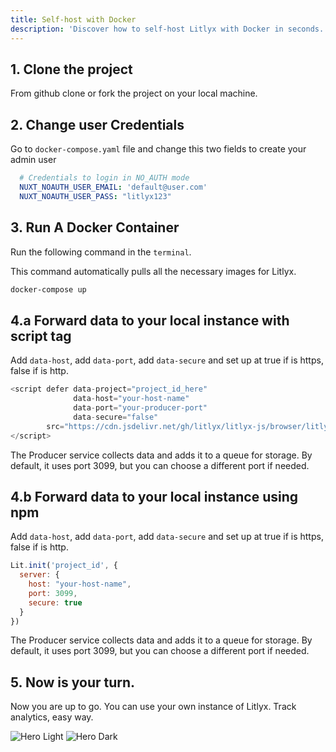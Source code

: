 ```yaml
---
title: Self-host with Docker
description: 'Discover how to self-host Litlyx with Docker in seconds.'
---
```


## 1. Clone the project

From github clone or fork the project on your local machine.

## 2. Change user Credentials

Go to `docker-compose.yaml` file and change this two fields to create your admin user

```yaml
  # Credentials to login in NO_AUTH mode
  NUXT_NOAUTH_USER_EMAIL: 'default@user.com'
  NUXT_NOAUTH_USER_PASS: "litlyx123"
```

## 3. Run A Docker Container

Run the following command in the `terminal`.

This command automatically pulls all the necessary images for Litlyx.

```bash docker
docker-compose up
```

## 4.a Forward data to your local instance with script tag

Add `data-host`, add `data-port`, add `data-secure` and set up at true if is https, false if is http.

```javascript
<script defer data-project="project_id_here" 
              data-host="your-host-name" 
              data-port="your-producer-port" 
              data-secure="false"
        src="https://cdn.jsdelivr.net/gh/litlyx/litlyx-js/browser/litlyx.js">
</script>
```
<Note>The Producer service collects data and adds it to a queue for storage. By default, it uses port 3099, but you can choose a different port if needed.</Note>

## 4.b Forward data to your local instance using npm

Add `data-host`, add `data-port`, add `data-secure` and set up at true if is https, false if is http.

```javascript
Lit.init('project_id', {
  server: {
    host: "your-host-name",
    port: 3099,
    secure: true
  }
})
```

<Note>The Producer service collects data and adds it to a queue for storage. By default, it uses port 3099, but you can choose a different port if needed.</Note>

## 5. Now is your turn.

Now you are up to go. You can use your own instance of Litlyx. Track analytics, easy way.

<img
  className="block dark:hidden"
  src="/images/easy-dashboard.svg"
  alt="Hero Light"
/>
<img
  className="hidden dark:block"
  src="/images/easy-dashboard.svg"
  alt="Hero Dark"
/>
